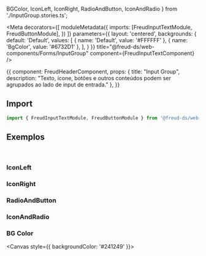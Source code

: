   BGColor,
  IconLeft,
  IconRight,
  RadioAndButton,
  IconAndRadio
} from './InputGroup.stories.ts';

<Meta
  decorators={[
    moduleMetadata({
      imports: [FreudInputTextModule, FreudButtonModule],
    })
  ]}
  parameters={{
    layout: 'centered',
    backgrounds: {
      default: 'Default',
      values: [
        { name: 'Default', value: '#FFFFFF' },
        { name: 'BgColor', value: '#6732D1' },
      ],
    }
  }}
title="@freud-ds/web-components/Forms/InputGroup" component={FreudInputTextComponent} />

<Story name="Storyname-hidden">
  {{
    component: FreudHeaderComponent,
    props: {
      title: "Input Group",
      description: "Texto, ícone, botões e outros conteúdos podem ser agrupados ao lado de input de entrada."
    },
  }}
</Story>

## <a id="importing"></a>Import

```ts
import { FreudInputTextModule, FreudButtonModule } from '@freud-ds/web-components';
```

## <a id="exemplos"></a>Exemplos
<br />

### IconLeft
<Canvas>
  <Story story={IconLeft}/>
</Canvas>

### IconRight
<Canvas>
  <Story story={IconRight}/>
</Canvas>

### RadioAndButton
<Canvas>
  <Story story={RadioAndButton}/>
</Canvas>

### IconAndRadio
<Canvas>
  <Story story={IconAndRadio}/>
</Canvas>

### BG Color
<Canvas style={{ backgroundColor: '#241249' }}>
  <Story story={BGColor}/>
</Canvas>
